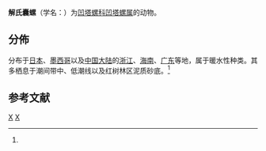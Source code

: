 {{Speciesbox
| taxon = Retusa cecillii
| authority = (Philippi, 1844)
}}

'''解氏囊螺'''（学名：{{lang|la|''Retusa cecillii''}}）为[[凹塔螺科|凹塔螺科]][[凹塔螺属|凹塔螺属]]的动物{{r|id10563|WoRMS_874169}}。

==分佈==
分布于[[日本|日本]]、[[墨西哥|墨西哥]]以及[[中国大陆|中国大陆]]的[[浙江|浙江]]、[[海南|海南]]、[[广东|广东]]等地，属于暖水性种类。其多栖息于潮间带中、低潮线以及红树林区泥质砂底。<ref name='id10563'/>

==参考文献==
{{reflist |refs=
<ref name='id10563'>{{cite web| url =http://www.bioinfo.cn/db05/BjdwSpecies.php?action=view&id=10563| title =解氏囊螺| work =《中国动物物种编目数据库》| publisher =中国科学院微生物研究所| author =中国科学院动物研究所| accessdate =2009-04-28| deadurl =yes| archiveurl =https://web.archive.org/web/20160305021900/http://www.bioinfo.cn/db05/BjdwSpecies.php?action=view&id=10563| archivedate =2016-03-05}}</ref>
<ref name = "WoRMS_874169">{{WoRMS |title = Retusa cecillii (Philippi, 1844) 
| id = 874169 |date = 2016-04-23 | accessdate = 2017-11-03 }}</ref>
}}

{{Taxonbar|from=Q15230551}}

[[Category:凹塔螺属|X]]
[[Category:_1844年描述的动物|X]]